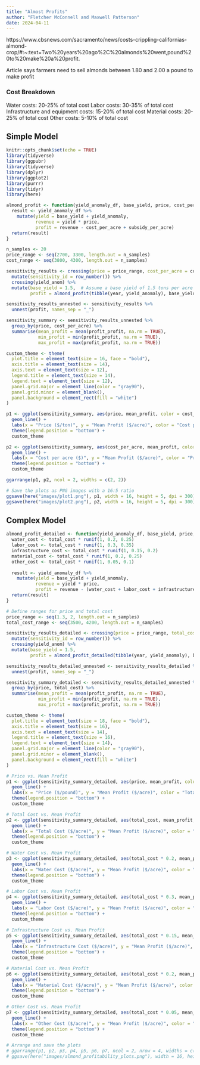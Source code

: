 ```yaml
---
title: "Almost Profits"
author: "Fletcher McConnell and Maxwell Patterson"
date: 2024-04-11
---
```


https://www.cbsnews.com/sacramento/news/costs-crippling-californias-almond-crop/#:~:text=Two%20years%20ago%2C%20almonds%20went,pound%20to%20make%20a%20profit.

Article says farmers need to sell almonds between 1.80 and 2.00 a pound to make profit

### Cost Breakdown
Water costs: 20-25% of total cost
Labor costs: 30-35% of total cost
Infrastructure and equipment costs: 15-20% of total cost
Material costs: 20-25% of total cost
Other costs: 5-10% of total cost

## Simple Model

```r
knitr::opts_chunk$set(echo = TRUE)
library(tidyverse)
library(ggpubr)
library(tidyverse)
library(dplyr)
library(ggplot2)
library(purrr)
library(tidyr)
library(here)
```

```r
almond_profit <- function(yield_anomaly_df, base_yield, price, cost_per_acre, subsidy_per_acre) {
  result <- yield_anomaly_df %>%
    mutate(yield = base_yield + yield_anomaly,
           revenue = yield * price,
           profit = revenue - cost_per_acre + subsidy_per_acre)
  return(result)
}
```



```r
n_samples <- 20
price_range <- seq(2700, 3300, length.out = n_samples)
cost_range <- seq(3800, 4300, length.out = n_samples)

sensitivity_results <- crossing(price = price_range, cost_per_acre = cost_range) %>%
  mutate(sensitivity_id = row_number()) %>%
  crossing(yield_anom) %>%
  mutate(base_yield = 1.5,  # Assume a base yield of 1.5 tons per acre
         profit = almond_profit(tibble(year, yield_anomaly), base_yield, price, cost_per_acre, subsidy_per_acre = 500))

sensitivity_results_unnested <- sensitivity_results %>%
  unnest(profit, names_sep = "_")

sensitivity_summary <- sensitivity_results_unnested %>%
  group_by(price, cost_per_acre) %>%
  summarise(mean_profit = mean(profit_profit, na.rm = TRUE),
            min_profit = min(profit_profit, na.rm = TRUE),
            max_profit = max(profit_profit, na.rm = TRUE))
```


```r
custom_theme <- theme(
  plot.title = element_text(size = 16, face = "bold"),
  axis.title = element_text(size = 14),
  axis.text = element_text(size = 12),
  legend.title = element_text(size = 14),
  legend.text = element_text(size = 12),
  panel.grid.major = element_line(color = "gray90"),
  panel.grid.minor = element_blank(),
  panel.background = element_rect(fill = "white")
)

p1 <- ggplot(sensitivity_summary, aes(price, mean_profit, color = cost_per_acre)) +
  geom_line() +
  labs(x = "Price ($/ton)", y = "Mean Profit ($/acre)", color = "Cost per acre ($)") +
  theme(legend.position = "bottom") +
  custom_theme

p2 <- ggplot(sensitivity_summary, aes(cost_per_acre, mean_profit, color = price)) +
  geom_line() +
  labs(x = "Cost per acre ($)", y = "Mean Profit ($/acre)", color = "Price ($/ton)") +
  theme(legend.position = "bottom") +
  custom_theme

ggarrange(p1, p2, ncol = 2, widths = c(2, 2))

# Save the plots as PNG images with a 16:5 ratio
ggsave(here("images/plot1.png"), p1, width = 16, height = 5, dpi = 300)
ggsave(here("images/plot2.png"), p2, width = 16, height = 5, dpi = 300)
```


## Complex Model

```r
almond_profit_detailed <- function(yield_anomaly_df, base_yield, price, total_cost, subsidy_per_acre) {
  water_cost <- total_cost * runif(1, 0.2, 0.25)
  labor_cost <- total_cost * runif(1, 0.3, 0.35)
  infrastructure_cost <- total_cost * runif(1, 0.15, 0.2)
  material_cost <- total_cost * runif(1, 0.2, 0.25)
  other_cost <- total_cost * runif(1, 0.05, 0.1)
  
  result <- yield_anomaly_df %>%
    mutate(yield = base_yield + yield_anomaly,
           revenue = yield * price,
           profit = revenue - (water_cost + labor_cost + infrastructure_cost + material_cost + other_cost) + subsidy_per_acre)
  return(result)
}
```


```r
# Define ranges for price and total cost
price_range <- seq(1.3, 2, length.out = n_samples)
total_cost_range <- seq(3500, 4200, length.out = n_samples)

sensitivity_results_detailed <- crossing(price = price_range, total_cost = total_cost_range) %>%
  mutate(sensitivity_id = row_number()) %>%
  crossing(yield_anom) %>%
  mutate(base_yield = 1.5,
         profit = almond_profit_detailed(tibble(year, yield_anomaly), base_yield, price, total_cost, subsidy_per_acre = 500))

sensitivity_results_detailed_unnested <- sensitivity_results_detailed %>%
  unnest(profit, names_sep = "_")

sensitivity_summary_detailed <- sensitivity_results_detailed_unnested %>%
  group_by(price, total_cost) %>%
  summarise(mean_profit = mean(profit_profit, na.rm = TRUE),
            min_profit = min(profit_profit, na.rm = TRUE),
            max_profit = max(profit_profit, na.rm = TRUE))
```


```r

custom_theme <- theme(
  plot.title = element_text(size = 18, face = "bold"),
  axis.title = element_text(size = 16),
  axis.text = element_text(size = 14),
  legend.title = element_text(size = 16),
  legend.text = element_text(size = 14),
  panel.grid.major = element_line(color = "gray90"),
  panel.grid.minor = element_blank(),
  panel.background = element_rect(fill = "white")
)

# Price vs. Mean Profit
p1 <- ggplot(sensitivity_summary_detailed, aes(price, mean_profit, color = total_cost)) +
  geom_line() +
  labs(x = "Price ($/pound)", y = "Mean Profit ($/acre)", color = "Total Cost ($/acre)") +
  theme(legend.position = "bottom") +
  custom_theme

# Total Cost vs. Mean Profit
p2 <- ggplot(sensitivity_summary_detailed, aes(total_cost, mean_profit, color = price)) +
  geom_line() +
  labs(x = "Total Cost ($/acre)", y = "Mean Profit ($/acre)", color = "Price ($/pound)") +
  theme(legend.position = "bottom") +
  custom_theme

# Water Cost vs. Mean Profit
p3 <- ggplot(sensitivity_summary_detailed, aes(total_cost * 0.2, mean_profit, color = price)) +
  geom_line() +
  labs(x = "Water Cost ($/acre)", y = "Mean Profit ($/acre)", color = "Price ($/pound)") +
  theme(legend.position = "bottom") +
  custom_theme

# Labor Cost vs. Mean Profit
p4 <- ggplot(sensitivity_summary_detailed, aes(total_cost * 0.3, mean_profit, color = price)) +
  geom_line() +
  labs(x = "Labor Cost ($/acre)", y = "Mean Profit ($/acre)", color = "Price ($/pound)") +
  theme(legend.position = "bottom") +
  custom_theme

# Infrastructure Cost vs. Mean Profit
p5 <- ggplot(sensitivity_summary_detailed, aes(total_cost * 0.15, mean_profit, color = price)) +
  geom_line() +
  labs(x = "Infrastructure Cost ($/acre)", y = "Mean Profit ($/acre)", color = "Price ($/pound)") +
  theme(legend.position = "bottom") +
  custom_theme

# Material Cost vs. Mean Profit
p6 <- ggplot(sensitivity_summary_detailed, aes(total_cost * 0.2, mean_profit, color = price)) +
  geom_line() +
  labs(x = "Material Cost ($/acre)", y = "Mean Profit ($/acre)", color = "Price ($/pound)") +
  theme(legend.position = "bottom") +
  custom_theme

# Other Cost vs. Mean Profit
p7 <- ggplot(sensitivity_summary_detailed, aes(total_cost * 0.05, mean_profit, color = price)) +
  geom_line() +
  labs(x = "Other Cost ($/acre)", y = "Mean Profit ($/acre)", color = "Price ($/pound)") +
  theme(legend.position = "bottom") +
  custom_theme

# Arrange and save the plots
# ggarrange(p1, p2, p3, p4, p5, p6, p7, ncol = 2, nrow = 4, widths = c(2, 2), heights = c(1, 1, 1, 1))
# ggsave(here("images/almond_profitability_plots.png"), width = 16, height = 20, dpi = 300)
```


